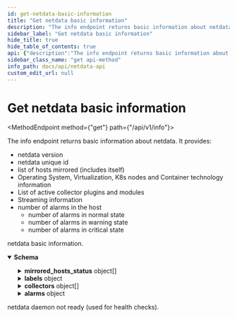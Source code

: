 ```yaml
---
id: get-netdata-basic-information
title: "Get netdata basic information"
description: "The info endpoint returns basic information about netdata. It provides:"
sidebar_label: "Get netdata basic information"
hide_title: true
hide_table_of_contents: true
api: {"description":"The info endpoint returns basic information about netdata. It provides:\n* netdata version\n* netdata unique id\n* list of hosts mirrored (includes itself)\n* Operating System, Virtualization, K8s nodes and Container technology information\n* List of active collector plugins and modules\n* Streaming information\n* number of alarms in the host\n  * number of alarms in normal state\n  * number of alarms in warning state\n  * number of alarms in critical state\n","responses":{"200":{"description":"netdata basic information.","content":{"application/json":{"schema":{"type":"object","properties":{"version":{"type":"string","description":"netdata version of the server.","example":"1.11.1_rolling"},"uid":{"type":"string","description":"netdata unique id of the server.","example":"24e9fe3c-f2ac-11e8-bafc-0242ac110002"},"mirrored_hosts":{"type":"array","description":"List of hosts mirrored of the server (include itself).","items":{"type":"string"},"example":["host1.example.com","host2.example.com"]},"mirrored_hosts_status":{"type":"array","description":"List of details of hosts mirrored to this served (including self). Indexes correspond to indexes in \"mirrored_hosts\".","items":{"type":"object","description":"Host data","properties":{"guid":{"type":"string","format":"uuid","nullable":false,"description":"Host unique GUID from `netdata.public.unique.id`.","example":"245e4bff-3b34-47c1-a6e5-5c535a9abfb2"},"reachable":{"type":"boolean","nullable":false,"description":"Current state of streaming. Always true for localhost/self."},"claim_id":{"type":"string","format":"uuid","nullable":true,"description":"Cloud GUID/identifier in case the host is claimed. If child status unknown or unclaimed this field is set to `null`","example":"c3b2a66a-3052-498c-ac52-7fe9e8cccb0c"}}}},"os_name":{"type":"string","description":"Operating System Name.","example":"Manjaro Linux"},"os_id":{"type":"string","description":"Operating System ID.","example":"manjaro"},"os_id_like":{"type":"string","description":"Known OS similar to this OS.","example":"arch"},"os_version":{"type":"string","description":"Operating System Version.","example":"18.0.4"},"os_version_id":{"type":"string","description":"Operating System Version ID.","example":"unknown"},"os_detection":{"type":"string","description":"OS parameters detection method.","example":"Mixed"},"kernel_name":{"type":"string","description":"Kernel Name.","example":"Linux"},"kernel_version":{"type":"string","description":"Kernel Version.","example":"4.19.32-1-MANJARO"},"is_k8s_node":{"type":"boolean","description":"Netdata is running on a K8s node.","example":false},"architecture":{"type":"string","description":"Kernel architecture.","example":"x86_64"},"virtualization":{"type":"string","description":"Virtualization Type.","example":"kvm"},"virt_detection":{"type":"string","description":"Virtualization detection method.","example":"systemd-detect-virt"},"container":{"type":"string","description":"Container technology.","example":"docker"},"container_detection":{"type":"string","description":"Container technology detection method.","example":"dockerenv"},"stream_compression":{"type":"boolean","description":"Stream transmission compression method.","example":true},"labels":{"type":"object","description":"List of host labels.","properties":{"app":{"type":"string","description":"Host label.","example":"netdata"}}},"collectors":{"type":"array","items":{"type":"object","description":"Array of collector plugins and modules.","properties":{"plugin":{"type":"string","description":"Collector plugin.","example":"python.d.plugin"},"module":{"type":"string","description":"Module of the collector plugin.","example":"dockerd"}}}},"alarms":{"type":"object","description":"Number of alarms in the server.","properties":{"normal":{"type":"integer","description":"Number of alarms in normal state."},"warning":{"type":"integer","description":"Number of alarms in warning state."},"critical":{"type":"integer","description":"Number of alarms in critical state."}}}},"title":"info"}}}},"503":{"description":"netdata daemon not ready (used for health checks)."}},"method":"get","path":"/api/v1/info","servers":[{"url":"https://registry.my-netdata.io"},{"url":"http://registry.my-netdata.io"},{"url":"http://localhost:19999"}],"info":{"title":"Netdata API","description":"Real-time performance and health monitoring.","version":"1.38"},"postman":{"name":"Get netdata basic information","description":{"content":"The info endpoint returns basic information about netdata. It provides:\n* netdata version\n* netdata unique id\n* list of hosts mirrored (includes itself)\n* Operating System, Virtualization, K8s nodes and Container technology information\n* List of active collector plugins and modules\n* Streaming information\n* number of alarms in the host\n  * number of alarms in normal state\n  * number of alarms in warning state\n  * number of alarms in critical state\n","type":"text/plain"},"url":{"path":["api","v1","info"],"host":["{{baseUrl}}"],"query":[],"variable":[]},"header":[{"key":"Accept","value":"application/json"}],"method":"GET"}}
sidebar_class_name: "get api-method"
info_path: docs/api/netdata-api
custom_edit_url: null
---
```



<h1 className={"openapi__heading"}>Get netdata basic information</h1>

<MethodEndpoint method={"get"} path={"/api/v1/info"}></MethodEndpoint>



The info endpoint returns basic information about netdata. It provides:
* netdata version
* netdata unique id
* list of hosts mirrored (includes itself)
* Operating System, Virtualization, K8s nodes and Container technology information
* List of active collector plugins and modules
* Streaming information
* number of alarms in the host
  * number of alarms in normal state
  * number of alarms in warning state
  * number of alarms in critical state


<div><div><ApiTabs><TabItem label={"200"} value={"200"}><div>

netdata basic information.

</div><div><MimeTabs className={"openapi-tabs__mime"} schemaType={"response"}><TabItem label={"application/json"} value={"application/json"}><SchemaTabs className={"openapi-tabs__schema"}><TabItem label={"Schema"} value={"Schema"}><details style={{}} className={"openapi-markdown__details"} data-collapsed={false} open={true}><summary style={{"textAlign":"left"}}><strong>Schema</strong></summary><div style={{"textAlign":"left","marginLeft":"1rem"}}></div><ul style={{"marginLeft":"1rem"}}><SchemaItem collapsible={false} name={"version"} required={false} schemaName={"string"} qualifierMessage={undefined} schema={{"type":"string","description":"netdata version of the server.","example":"1.11.1_rolling"}}></SchemaItem><SchemaItem collapsible={false} name={"uid"} required={false} schemaName={"string"} qualifierMessage={undefined} schema={{"type":"string","description":"netdata unique id of the server.","example":"24e9fe3c-f2ac-11e8-bafc-0242ac110002"}}></SchemaItem><SchemaItem collapsible={false} name={"mirrored_hosts"} required={false} schemaName={"string[]"} qualifierMessage={undefined} schema={{"type":"array","description":"List of hosts mirrored of the server (include itself).","items":{"type":"string"},"example":["host1.example.com","host2.example.com"]}}></SchemaItem><SchemaItem collapsible={true} className={"schemaItem"}><details style={{}} className={"openapi-markdown__details"}><summary style={{}}><strong>mirrored_hosts_status</strong><span style={{"opacity":"0.6"}}> object[]</span></summary><div style={{"marginLeft":"1rem"}}><div style={{"marginTop":".5rem","marginBottom":".5rem"}}>

List of details of hosts mirrored to this served (including self). Indexes correspond to indexes in "mirrored_hosts".

</div><li><div style={{"fontSize":"var(--ifm-code-font-size)","opacity":"0.6","marginLeft":"-.5rem","paddingBottom":".5rem"}}>Array [</div></li><SchemaItem collapsible={false} name={"guid"} required={false} schemaName={"uuid"} qualifierMessage={undefined} schema={{"type":"string","format":"uuid","nullable":false,"description":"Host unique GUID from `netdata.public.unique.id`.","example":"245e4bff-3b34-47c1-a6e5-5c535a9abfb2"}}></SchemaItem><SchemaItem collapsible={false} name={"reachable"} required={false} schemaName={"boolean"} qualifierMessage={undefined} schema={{"type":"boolean","nullable":false,"description":"Current state of streaming. Always true for localhost/self."}}></SchemaItem><SchemaItem collapsible={false} name={"claim_id"} required={false} schemaName={"uuid"} qualifierMessage={undefined} schema={{"type":"string","format":"uuid","nullable":true,"description":"Cloud GUID/identifier in case the host is claimed. If child status unknown or unclaimed this field is set to `null`","example":"c3b2a66a-3052-498c-ac52-7fe9e8cccb0c"}}></SchemaItem><li><div style={{"fontSize":"var(--ifm-code-font-size)","opacity":"0.6","marginLeft":"-.5rem"}}>]</div></li></div></details></SchemaItem><SchemaItem collapsible={false} name={"os_name"} required={false} schemaName={"string"} qualifierMessage={undefined} schema={{"type":"string","description":"Operating System Name.","example":"Manjaro Linux"}}></SchemaItem><SchemaItem collapsible={false} name={"os_id"} required={false} schemaName={"string"} qualifierMessage={undefined} schema={{"type":"string","description":"Operating System ID.","example":"manjaro"}}></SchemaItem><SchemaItem collapsible={false} name={"os_id_like"} required={false} schemaName={"string"} qualifierMessage={undefined} schema={{"type":"string","description":"Known OS similar to this OS.","example":"arch"}}></SchemaItem><SchemaItem collapsible={false} name={"os_version"} required={false} schemaName={"string"} qualifierMessage={undefined} schema={{"type":"string","description":"Operating System Version.","example":"18.0.4"}}></SchemaItem><SchemaItem collapsible={false} name={"os_version_id"} required={false} schemaName={"string"} qualifierMessage={undefined} schema={{"type":"string","description":"Operating System Version ID.","example":"unknown"}}></SchemaItem><SchemaItem collapsible={false} name={"os_detection"} required={false} schemaName={"string"} qualifierMessage={undefined} schema={{"type":"string","description":"OS parameters detection method.","example":"Mixed"}}></SchemaItem><SchemaItem collapsible={false} name={"kernel_name"} required={false} schemaName={"string"} qualifierMessage={undefined} schema={{"type":"string","description":"Kernel Name.","example":"Linux"}}></SchemaItem><SchemaItem collapsible={false} name={"kernel_version"} required={false} schemaName={"string"} qualifierMessage={undefined} schema={{"type":"string","description":"Kernel Version.","example":"4.19.32-1-MANJARO"}}></SchemaItem><SchemaItem collapsible={false} name={"is_k8s_node"} required={false} schemaName={"boolean"} qualifierMessage={undefined} schema={{"type":"boolean","description":"Netdata is running on a K8s node.","example":false}}></SchemaItem><SchemaItem collapsible={false} name={"architecture"} required={false} schemaName={"string"} qualifierMessage={undefined} schema={{"type":"string","description":"Kernel architecture.","example":"x86_64"}}></SchemaItem><SchemaItem collapsible={false} name={"virtualization"} required={false} schemaName={"string"} qualifierMessage={undefined} schema={{"type":"string","description":"Virtualization Type.","example":"kvm"}}></SchemaItem><SchemaItem collapsible={false} name={"virt_detection"} required={false} schemaName={"string"} qualifierMessage={undefined} schema={{"type":"string","description":"Virtualization detection method.","example":"systemd-detect-virt"}}></SchemaItem><SchemaItem collapsible={false} name={"container"} required={false} schemaName={"string"} qualifierMessage={undefined} schema={{"type":"string","description":"Container technology.","example":"docker"}}></SchemaItem><SchemaItem collapsible={false} name={"container_detection"} required={false} schemaName={"string"} qualifierMessage={undefined} schema={{"type":"string","description":"Container technology detection method.","example":"dockerenv"}}></SchemaItem><SchemaItem collapsible={false} name={"stream_compression"} required={false} schemaName={"boolean"} qualifierMessage={undefined} schema={{"type":"boolean","description":"Stream transmission compression method.","example":true}}></SchemaItem><SchemaItem collapsible={true} className={"schemaItem"}><details style={{}} className={"openapi-markdown__details"}><summary style={{}}><strong>labels</strong><span style={{"opacity":"0.6"}}> object</span></summary><div style={{"marginLeft":"1rem"}}><div style={{"marginTop":".5rem","marginBottom":".5rem"}}>

List of host labels.

</div><SchemaItem collapsible={false} name={"app"} required={false} schemaName={"string"} qualifierMessage={undefined} schema={{"type":"string","description":"Host label.","example":"netdata"}}></SchemaItem></div></details></SchemaItem><SchemaItem collapsible={true} className={"schemaItem"}><details style={{}} className={"openapi-markdown__details"}><summary style={{}}><strong>collectors</strong><span style={{"opacity":"0.6"}}> object[]</span></summary><div style={{"marginLeft":"1rem"}}><li><div style={{"fontSize":"var(--ifm-code-font-size)","opacity":"0.6","marginLeft":"-.5rem","paddingBottom":".5rem"}}>Array [</div></li><SchemaItem collapsible={false} name={"plugin"} required={false} schemaName={"string"} qualifierMessage={undefined} schema={{"type":"string","description":"Collector plugin.","example":"python.d.plugin"}}></SchemaItem><SchemaItem collapsible={false} name={"module"} required={false} schemaName={"string"} qualifierMessage={undefined} schema={{"type":"string","description":"Module of the collector plugin.","example":"dockerd"}}></SchemaItem><li><div style={{"fontSize":"var(--ifm-code-font-size)","opacity":"0.6","marginLeft":"-.5rem"}}>]</div></li></div></details></SchemaItem><SchemaItem collapsible={true} className={"schemaItem"}><details style={{}} className={"openapi-markdown__details"}><summary style={{}}><strong>alarms</strong><span style={{"opacity":"0.6"}}> object</span></summary><div style={{"marginLeft":"1rem"}}><div style={{"marginTop":".5rem","marginBottom":".5rem"}}>

Number of alarms in the server.

</div><SchemaItem collapsible={false} name={"normal"} required={false} schemaName={"integer"} qualifierMessage={undefined} schema={{"type":"integer","description":"Number of alarms in normal state."}}></SchemaItem><SchemaItem collapsible={false} name={"warning"} required={false} schemaName={"integer"} qualifierMessage={undefined} schema={{"type":"integer","description":"Number of alarms in warning state."}}></SchemaItem><SchemaItem collapsible={false} name={"critical"} required={false} schemaName={"integer"} qualifierMessage={undefined} schema={{"type":"integer","description":"Number of alarms in critical state."}}></SchemaItem></div></details></SchemaItem></ul></details></TabItem><TabItem label={"Example (from schema)"} value={"Example (from schema)"}><ResponseSamples responseExample={"{\n  \"version\": \"1.11.1_rolling\",\n  \"uid\": \"24e9fe3c-f2ac-11e8-bafc-0242ac110002\",\n  \"mirrored_hosts\": [\n    \"host1.example.com\",\n    \"host2.example.com\"\n  ],\n  \"mirrored_hosts_status\": [\n    {\n      \"guid\": \"245e4bff-3b34-47c1-a6e5-5c535a9abfb2\",\n      \"reachable\": true,\n      \"claim_id\": \"c3b2a66a-3052-498c-ac52-7fe9e8cccb0c\"\n    }\n  ],\n  \"os_name\": \"Manjaro Linux\",\n  \"os_id\": \"manjaro\",\n  \"os_id_like\": \"arch\",\n  \"os_version\": \"18.0.4\",\n  \"os_version_id\": \"unknown\",\n  \"os_detection\": \"Mixed\",\n  \"kernel_name\": \"Linux\",\n  \"kernel_version\": \"4.19.32-1-MANJARO\",\n  \"is_k8s_node\": false,\n  \"architecture\": \"x86_64\",\n  \"virtualization\": \"kvm\",\n  \"virt_detection\": \"systemd-detect-virt\",\n  \"container\": \"docker\",\n  \"container_detection\": \"dockerenv\",\n  \"stream_compression\": true,\n  \"labels\": {\n    \"app\": \"netdata\"\n  },\n  \"collectors\": [\n    {\n      \"plugin\": \"python.d.plugin\",\n      \"module\": \"dockerd\"\n    }\n  ],\n  \"alarms\": {\n    \"normal\": 0,\n    \"warning\": 0,\n    \"critical\": 0\n  }\n}"} language={"json"}></ResponseSamples></TabItem></SchemaTabs></TabItem></MimeTabs></div></TabItem><TabItem label={"503"} value={"503"}><div>

netdata daemon not ready (used for health checks).

</div><div></div></TabItem></ApiTabs></div></div>
      